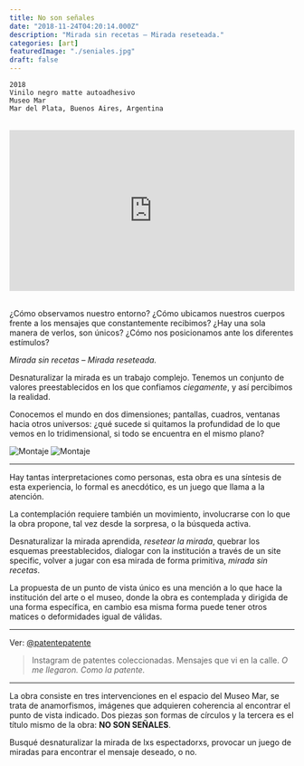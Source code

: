 ```yaml
---
title: No son señales
date: "2018-11-24T04:20:14.000Z"
description: "Mirada sin recetas – Mirada reseteada."
categories: [art]
featuredImage: "./seniales.jpg"
draft: false
---
```


```
2018
Vinilo negro matte autoadhesivo
Museo Mar
Mar del Plata, Buenos Aires, Argentina
```

<br />
<div style="padding:56.25% 0 0 0;position:relative;"><iframe src="https://player.vimeo.com/video/625016744?h=02877561b9&amp;badge=0&amp;autopause=0&amp;player_id=0&amp;app_id=58479" frameborder="0" allow="autoplay; fullscreen; picture-in-picture" allowfullscreen style="position:absolute;top:0;left:0;width:100%;height:100%;" title="No son seniales"></iframe></div><script src="https://player.vimeo.com/api/player.js"></script>
<br />

¿Cómo observamos nuestro entorno? ¿Cómo ubicamos nuestros cuerpos frente a los mensajes que constantemente recibimos? ¿Hay una sola manera de verlos, son únicos? ¿Cómo nos posicionamos ante los diferentes estímulos?

_Mirada sin recetas – Mirada reseteada._

Desnaturalizar la mirada es un trabajo complejo. Tenemos un conjunto de valores preestablecidos en los que confiamos _ciegamente_, y así percibimos la realidad.

Conocemos el mundo en dos dimensiones; pantallas, cuadros, ventanas hacia otros universos: ¿qué sucede si quitamos la profundidad de lo que vemos en lo tridimensional, si todo se encuentra en el mismo plano?

<div className="columns-2">

![Montaje](seniales.jpg)
![Montaje](./seniales3.JPG)

</div>

------------------

Hay tantas interpretaciones como personas, esta obra es una síntesis de esta experiencia, lo formal es anecdótico, es un juego que llama a la atención.

La contemplación requiere también un movimiento, involucrarse con lo que la obra propone, tal vez desde la sorpresa, o la búsqueda activa.

Desnaturalizar la mirada aprendida, *resetear la mirada*, quebrar los esquemas preestablecidos, dialogar con la institución a través de un site specific, volver a jugar con esa mirada de forma primitiva, *mirada sin recetas*.

La propuesta de un punto de vista único es una mención a lo que hace la institución del arte o el museo, donde la obra es contemplada y dirigida de una forma específica, en cambio esa misma forma puede tener otros matices o deformidades igual de válidas.

------------------

Ver: [@patentepatente](https://www.instagram.com/patentepatente/)

> Instagram de patentes coleccionadas. Mensajes que vi en la calle. _O me llegaron. Como la patente._

------------------

La obra consiste en tres intervenciones en el espacio del Museo Mar, se trata de anamorfismos, imágenes que adquieren coherencia al encontrar el punto de vista indicado. Dos piezas son formas de círculos y la tercera es el título mismo de la obra: **NO SON SEÑALES**.

Busqué desnaturalizar la mirada de lxs espectadorxs, provocar un juego de miradas para encontrar el mensaje deseado, o no.

